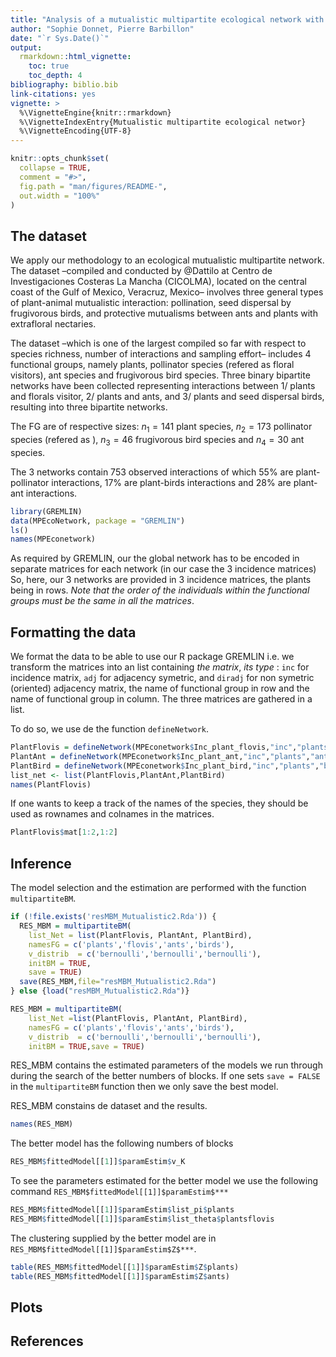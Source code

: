 ```yaml
---
title: "Analysis of a mutualistic multipartite ecological network with GREMLIN"
author: "Sophie Donnet, Pierre Barbillon"
date: "`r Sys.Date()`"
output: 
  rmarkdown::html_vignette:
    toc: true
    toc_depth: 4
bibliography: biblio.bib
link-citations: yes
vignette: >
  %\VignetteEngine{knitr::rmarkdown}
  %\VignetteIndexEntry{Mutualistic multipartite ecological networ}
  %\VignetteEncoding{UTF-8}
---
```



<!-- README.md is generated from README.Rmd. Please edit that file -->

```r
knitr::opts_chunk$set(
  collapse = TRUE,
  comment = "#>",
  fig.path = "man/figures/README-",
  out.width = "100%"
)
```


<!-- badges: start -->
<!-- badges: end -->


 


 

## The dataset
We apply our methodology to an ecological mutualistic multipartite network.  
The dataset --compiled and conducted by   @Dattilo  at Centro de Investigaciones Costeras La Mancha (CICOLMA), located on the central coast of the Gulf of Mexico, Veracruz, Mexico--
 involves three general types of plant-animal mutualistic interaction:
 pollination,  seed dispersal by frugivorous birds, and   protective mutualisms between ants and plants with extrafloral nectaries.


The dataset --which is one of the largest compiled so far with respect
to species richness, number of interactions and sampling effort--  includes  4 functional groups, namely  plants, pollinator species (refered as floral visitors), ant species and frugivorous bird species. Three binary bipartite networks have been collected representing interactions between 1/ plants and florals visitor,  2/ plants and ants, and 3/ plants and seed dispersal birds, resulting into three bipartite networks.   

The FG are of respective sizes: $n_1 =  141$  plant species,  $n_2 = 173$  pollinator species (refered as ), $n_3 = 46$ frugivorous bird species and $n_4 = 30$  ant species. 
        
The 3 networks contain   $753$  observed interactions of which $55\%$ are   plant-pollinator interactions, $17\%$ are   plant-birds interactions  and $28\%$ are plant-ant interactions.

 


```r
library(GREMLIN)
data(MPEcoNetwork, package = "GREMLIN")
ls()
names(MPEconetwork)
```

As required by GREMLIN, our the global network has  to be encoded in separate matrices for each network (in our case the $3$ incidence matrices)
So, here, our  3 networks are provided in 3 incidence matrices, the plants being in rows. *Note that the order of the individuals within the functional groups must be the same in all the matrices*.  

## Formatting the data
We format the data to be able to use our R package GREMLIN i.e. we transform the matrices into an list containing *the matrix*, *its type* : `inc`   for incidence matrix,  `adj`    for adjacency symetric, and `diradj` for  non symetric (oriented) adjacency  matrix, the name of functional group in row and the name of functional group in column.   The three matrices are gathered in a list. 

To do so, we use de the function `defineNetwork`. 
```r
PlantFlovis = defineNetwork(MPEconetwork$Inc_plant_flovis,"inc","plants","flovis")
PlantAnt = defineNetwork(MPEconetwork$Inc_plant_ant,"inc","plants","ants")
PlantBird = defineNetwork(MPEconetwork$Inc_plant_bird,"inc","plants","birds")
list_net <- list(PlantFlovis,PlantAnt,PlantBird)
names(PlantFlovis)
```

If one wants to keep a track of the names of the species, they should be used as rownames and colnames in the matrices.

```r
PlantFlovis$mat[1:2,1:2]

```

## Inference 

The model selection and the estimation are performed with the function `multipartiteBM`.

```r
if (!file.exists('resMBM_Mutualistic2.Rda')) {
  RES_MBM = multipartiteBM(
    list_Net = list(PlantFlovis, PlantAnt, PlantBird),
    namesFG = c('plants','flovis','ants','birds'),
    v_distrib  = c('bernoulli','bernoulli','bernoulli'),
    initBM = TRUE,
    save = TRUE)
  save(RES_MBM,file="resMBM_Mutualistic2.Rda")
} else {load("resMBM_Mutualistic2.Rda")}
```

```r
RES_MBM = multipartiteBM(
    list_Net =list(PlantFlovis, PlantAnt, PlantBird),
    namesFG = c('plants','flovis','ants','birds'),
    v_distrib  = c('bernoulli','bernoulli','bernoulli'),
    initBM = TRUE,save = TRUE)
```



RES_MBM contains the estimated parameters of the models we run through during the search of the better numbers of blocks. 
If one sets `save = FALSE`  in the `multipartiteBM` function then we only save the best model. 

RES_MBM constains de dataset and the results.  
```r
names(RES_MBM)
``` 

The better model has the following numbers of blocks
```r
RES_MBM$fittedModel[[1]]$paramEstim$v_K
```

To see the parameters estimated for the better model we use the following command `RES_MBM$fittedModel[[1]]$paramEstim$***`
```r
RES_MBM$fittedModel[[1]]$paramEstim$list_pi$plants
RES_MBM$fittedModel[[1]]$paramEstim$list_theta$plantsflovis
```

The clustering  supplied by the better model  are in `RES_MBM$fittedModel[[1]]$paramEstim$Z$***`.

```r
table(RES_MBM$fittedModel[[1]]$paramEstim$Z$plants)
table(RES_MBM$fittedModel[[1]]$paramEstim$Z$ants)      
``` 

## Plots 


## References

 
